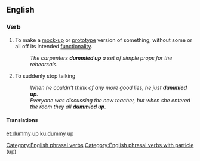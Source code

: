 ==English==

===Verb===
{{en-verb|head=[[dummy]] [[up]]|dummies up|dummying up|dummied up}}

# To make a [[mock-up]] or [[prototype]] version of something, without some or all off its intended [[functionality]].
#: ''The carpenters '''dummied up''' a set of simple props for the rehearsals.''
# {{label|en|informal}} To suddenly stop talking
#: ''When he couldn't think of any more good lies, he just '''dummied up'''.''
#: ''Everyone was discussing the new teacher, but when she entered the room they all '''dummied up'''. ''

====Translations====
{{trans-top|to make a mock-up or prototype version}}
{{trans-mid}}
{{trans-bottom}}

{{trans-top|to suddenly stop talking}}
{{trans-mid}}
{{trans-bottom}}

[[Category:English phrasal verbs]]
[[Category:English phrasal verbs with particle (up)]]

[[et:dummy up]]
[[ku:dummy up]]